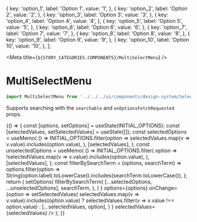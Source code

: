 
  {
    key: 'option_1',
    label: 'Option 1',
    value: '1',
  },
  {
    key: 'option_2',
    label: 'Option 2',
    value: '2',
  },
  {
    key: 'option_3',
    label: 'Option 3',
    value: '3',
  },
  {
    key: 'option_4',
    label: 'Option 4',
    value: '4',
  },
  {
    key: 'option_5',
    label: 'Option 5',
    value: '5',
  },
  {
    key: 'option_6',
    label: 'Option 6',
    value: '6',
  },
  {
    key: 'option_7',
    label: 'Option 7',
    value: '7',
  },
  {
    key: 'option_8',
    label: 'Option 8',
    value: '8',
  },
  {
    key: 'option_9',
    label: 'Option 9',
    value: '9',
  },
  {
    key: 'option_10',
    label: 'Option 10',
    value: '10',
  },
];

<Meta title={`${STORY_CATEGORIES.COMPONENTS}/MultiSelectMenu`} />

# MultiSelectMenu

```js
import MultiSelectMenu from '../../../ui/components/design-system/Select/MultiSelectMenu';
```

Supports searching with the `searchable` and `onOptionsFetchRequested` props.

<Preview>
  <Story name="MultiSelectMenu">
    {() => {
      const [options, setOptions] = useState(INITIAL_OPTIONS);
      const [selectedValues, setSelectedValues] = useState([]);
      const selectedOptions = useMemo(
        () =>
          INITIAL_OPTIONS.filter(option =>
            selectedValues.map(v => v.value).includes(option.value),
          ),
        [selectedValues],
      );
      const unselectedOptions = useMemo(
        () =>
          INITIAL_OPTIONS.filter(
            option => !selectedValues.map(v => v.value).includes(option.value),
          ),
        [selectedValues],
      );
      const filterBySearchTerm = (options, searchTerm) =>
        options.filter(option =>
          String(option.label).toLowerCase().includes(searchTerm.toLowerCase()),
        );
      return (
        <MultiSelectMenu
          size="normal"
          searchable={true}
          onOptionsFetchRequested={searchTerm =>
            setOptions(
              filterBySearchTerm(
                [...selectedOptions, ...unselectedOptions],
                searchTerm,
              ),
            )
          }
          options={options}
          onChange={option =>
            setSelectedValues(
              selectedValues.map(v => v.value).includes(option.value)
                ? selectedValues.filter(v => v.value !== option.value)
                : [...selectedValues, option],
            )
          }
          selectedValues={selectedValues}
        />
      );
    }}
  </Story>
</Preview>
